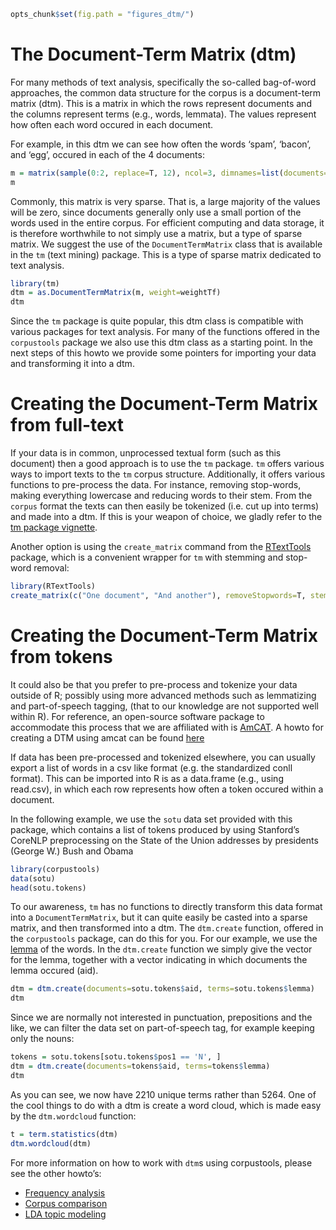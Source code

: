 ```r
opts_chunk$set(fig.path = "figures_dtm/")
```

The Document-Term Matrix (dtm)
========================================================

For many methods of text analysis, specifically the so-called bag-of-word approaches, the common data structure for the corpus is a document-term matrix (dtm). This is a matrix in which the rows represent documents and the columns represent terms (e.g., words, lemmata). The values represent how often each word occured in each document. 

For example, in this dtm we can see how often the words 'spam', 'bacon', and 'egg', occured in each of the 4 documents:
```r
m = matrix(sample(0:2, replace=T, 12), ncol=3, dimnames=list(documents=c('doc1','doc2','doc3','doc4'), terms=c('spam','bacon','egg')))
m
```

Commonly, this matrix is very sparse. That is, a large majority of the values will be zero, since documents generally only use a small portion of the words used in the entire corpus. For efficient computing and data storage, it is therefore worthwhile to not simply use a matrix, but a type of sparse matrix. We suggest the use of the `DocumentTermMatrix` class that is available in the `tm` (text mining) package. This is a type of sparse matrix dedicated to text analysis.

```r
library(tm)
dtm = as.DocumentTermMatrix(m, weight=weightTf)
dtm
```

Since the `tm` package is quite popular, this dtm class is compatible with various packages for text analysis. For many of the functions offered in the `corpustools` package we also use this dtm class as a starting point. In the next steps of this howto we provide some pointers for importing your data and transforming it into a dtm.

Creating the Document-Term Matrix from full-text
========================================================

If your data is in common, unprocessed textual form (such as this document) then a good approach is to use the `tm` package. `tm` offers various ways to import texts to the `tm` corpus structure. Additionally, it offers various functions to pre-process the data. For instance, removing stop-words, making everything lowercase and reducing words to their stem. From the `corpus` format the texts can then easily be tokenized (i.e. cut up into terms) and made into a dtm. If this is your weapon of choice, we gladly refer to the [tm package vignette](http://cran.r-project.org/web/packages/tm/vignettes/tm.pdf).

Another option is using the `create_matrix` command from the [RTextTools](http://rtexttools.com) package, which is a convenient wrapper for `tm` with stemming and stop-word removal:

```r
library(RTextTools)
create_matrix(c("One document", "And another"), removeStopwords=T, stemWords=T, language="english")
```

Creating the Document-Term Matrix from tokens
========================================================

It could also be that you prefer to pre-process and tokenize your data outside of R; 
possibly using more advanced methods such as lemmatizing and part-of-speech tagging, 
(that to our knowledge are not supported well within R). 
For reference, an open-source software package to accommodate this process that we are affiliated with is [AmCAT](https://github.com/amcat/). A howto for creating a DTM using amcat can be found [here](https://github.com/amcat/amcat-r/blob/master/howto/howto_corpus.Rmd)

If data has been pre-processed and tokenized elsewhere, you can usually export a list of words in a csv like format (e.g. the standardized conll format). This can be imported into R is as a data.frame (e.g., using read.csv), in which each row represents how often a token occured within a document. 

In the following example, we use the `sotu` data set provided with this package, which contains a list of tokens produced by using Stanford's CoreNLP preprocessing on the State of the Union addresses by presidents (George W.) Bush and Obama

```r
library(corpustools)
data(sotu)
head(sotu.tokens)
```

To our awareness, `tm` has no functions to directly transform this data format into a `DocumentTermMatrix`, but it can quite easily be casted into a sparse matrix, and then transformed into a dtm. The `dtm.create` function, offered in the `corpustools` package, can do this for you. For our example, we use the [lemma](http://en.wikipedia.org/wiki/Lemma_(morphology)) of the words. In the `dtm.create` function we simply give the vector for the lemma, together with a vector indicating in which documents the lemma occured (aid).


```r
dtm = dtm.create(documents=sotu.tokens$aid, terms=sotu.tokens$lemma)
dtm
```

Since we are normally not interested in punctuation, prepositions and the like, we can filter the data set on part-of-speech tag, for example keeping only the nouns:

```r
tokens = sotu.tokens[sotu.tokens$pos1 == 'N', ]
dtm = dtm.create(documents=tokens$aid, terms=tokens$lemma)
dtm
```


As you can see, we now have 2210 unique terms rather than 5264. 
One of the cool things to do with a dtm is create a word cloud, which is made easy by the `dtm.wordcloud` function:

```r
t = term.statistics(dtm)
dtm.wordcloud(dtm)
```

For more information on how to work with `dtm`s using corpustools, please see the other howto's:

* [Frequency analysis](howto/frequency.md)
* [Corpus comparison](howto/compare.md)
* [LDA topic modeling](howto/lda.md)
